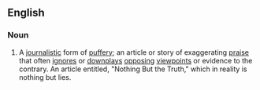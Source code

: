 ==English==

===Noun===
{{en-noun|sg=puff piece}}

# A [[journalistic]] form of [[puffery]]; an article or story of exaggerating [[praise]] that often [[ignore]]s or [[downplay]]s [[opposing]] [[viewpoint]]s or evidence to the contrary. An article entitled, "Nothing But the Truth," which in reality is nothing but lies.